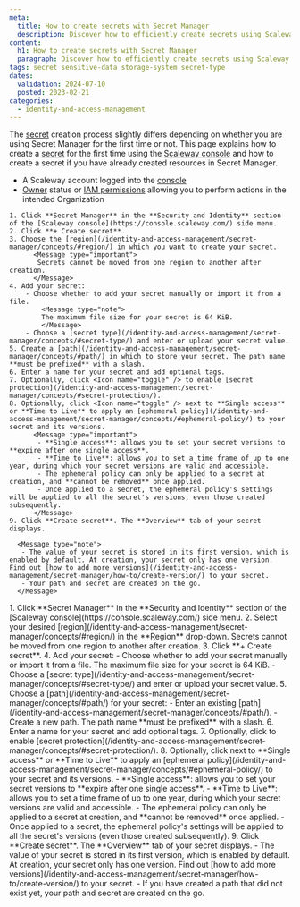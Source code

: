 ```yaml
---
meta:
  title: How to create secrets with Secret Manager
  description: Discover how to efficiently create secrets using Scaleway's Secret Manager. Follow these step-by-step instructions whether you are setting up your first secret or adding more to your existing resources.
content:
  h1: How to create secrets with Secret Manager
  paragraph: Discover how to efficiently create secrets using Scaleway's Secret Manager. Follow these step-by-step instructions whether you are setting up your first secret or adding more to your existing resources.
tags: secret sensitive-data storage-system secret-type
dates:
  validation: 2024-07-10
  posted: 2023-02-21
categories:
  - identity-and-access-management
---
```


The [secret](/identity-and-access-management/secret-manager/concepts/#secret/) creation process slightly differs depending on whether you are using Secret Manager for the first time or not. This page explains how to create a [secret](/identity-and-access-management/secret-manager/concepts/#secret/) for the first time using the [Scaleway console](https://console.scaleway.com/) and how to create a secret if you have already created resources in Secret Manager.

<Macro id="requirements" />

- A Scaleway account logged into the [console](https://console.scaleway.com/)
- [Owner](/identity-and-access-management/iam/concepts/#owner/) status or [IAM permissions](/identity-and-access-management/iam/concepts/#permission/) allowing you to perform actions in the intended Organization

<Tabs id="install">
  <TabsTab label="Create your first secret">


    1. Click **Secret Manager** in the **Security and Identity** section of the [Scaleway console](https://console.scaleway.com/) side menu.
    2. Click **+ Create secret**.
    3. Choose the [region](/identity-and-access-management/secret-manager/concepts/#region/) in which you want to create your secret.
          <Message type="important">
           Secrets cannot be moved from one region to another after creation.
          </Message>
    4. Add your secret:
        - Choose whether to add your secret manually or import it from a file.
            <Message type="note">
            The maximum file size for your secret is 64 KiB.
            </Message>
        - Choose a [secret type](/identity-and-access-management/secret-manager/concepts/#secret-type/) and enter or upload your secret value.
    5. Create a [path](/identity-and-access-management/secret-manager/concepts/#path/) in which to store your secret. The path name **must be prefixed** with a slash.
    6. Enter a name for your secret and add optional tags.
    7. Optionally, click <Icon name="toggle" /> to enable [secret protection](/identity-and-access-management/secret-manager/concepts/#secret-protection/).
    8. Optionally, click <Icon name="toggle" /> next to **Single access** or **Time to Live** to apply an [ephemeral policy](/identity-and-access-management/secret-manager/concepts/#ephemeral-policy/) to your secret and its versions.
          <Message type="important">
           - **Single access**: allows you to set your secret versions to **expire after one single access**.
           - **Time to Live**: allows you to set a time frame of up to one year, during which your secret versions are valid and accessible.
           - The ephemeral policy can only be applied to a secret at creation, and **cannot be removed** once applied.
           - Once applied to a secret, the ephemeral policy's settings will be applied to all the secret's versions, even those created subsequently.
          </Message>
    9. Click **Create secret**. The **Overview** tab of your secret displays.

      <Message type="note">
       - The value of your secret is stored in its first version, which is enabled by default. At creation, your secret only has one version. Find out [how to add more versions](/identity-and-access-management/secret-manager/how-to/create-version/) to your secret.
       - Your path and secret are created on the go.
      </Message>

  </TabsTab>
  <TabsTab label="Create more secrets">
    1. Click **Secret Manager** in the **Security and Identity** section of the [Scaleway console](https://console.scaleway.com/) side menu.
    2. Select your desired [region](/identity-and-access-management/secret-manager/concepts/#region/) in the **Region** drop-down.
          <Message type="important">
           Secrets cannot be moved from one region to another after creation.
          </Message>
    3. Click **+ Create secret**.
    4. Add your secret:
        - Choose whether to add your secret manually or import it from a file.
            <Message type="note">
            The maximum file size for your secret is 64 KiB.
            </Message>
        - Choose a [secret type](/identity-and-access-management/secret-manager/concepts/#secret-type/) and enter or upload your secret value.
    5. Choose a [path](/identity-and-access-management/secret-manager/concepts/#path/) for your secret:
        - Enter an existing [path](/identity-and-access-management/secret-manager/concepts/#path/).
        - Create a new path. The path name **must be prefixed** with a slash.
    6. Enter a name for your secret and add optional tags.
    7. Optionally, click <Icon name="toggle" /> to enable [secret protection](/identity-and-access-management/secret-manager/concepts/#secret-protection/).
    8. Optionally, click <Icon name="toggle" /> next to **Single access** or **Time to Live** to apply an [ephemeral policy](/identity-and-access-management/secret-manager/concepts/#ephemeral-policy/) to your secret and its versions.
          <Message type="important">
           - **Single access**: allows you to set your secret versions to **expire after one single access**.
           - **Time to Live**: allows you to set a time frame of up to one year, during which your secret versions are valid and accessible.
           - The ephemeral policy can only be applied to a secret at creation, and **cannot be removed** once applied.
           - Once applied to a secret, the ephemeral policy's settings will be applied to all the secret's versions (even those created subsequently).
          </Message>
    9. Click **Create secret**. The **Overview** tab of your secret displays.
        <Message type="note">
         - The value of your secret is stored in its first version, which is enabled by default. At creation, your secret only has one version. Find out [how to add more versions](/identity-and-access-management/secret-manager/how-to/create-version/) to your secret.
         - If you have created a path that did not exist yet, your path and secret are created on the go.
       </Message>

  </TabsTab>
</Tabs>


